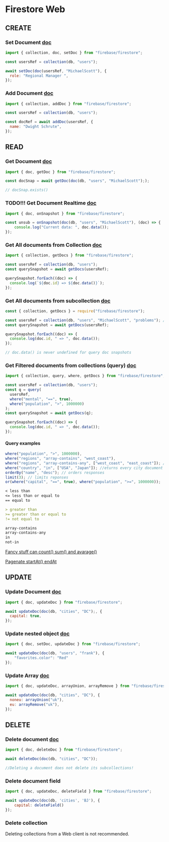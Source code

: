 # Firestore Web

## CREATE

### Set Document [doc](https://firebase.google.com/docs/firestore/query-data/queries#example_data)

```js  copy
import { collection, doc, setDoc } from "firebase/firestore";

const usersRef = collection(db, "users");

await setDoc(doc(usersRef, "MichaelScott"), {
  role: "Regional Manager ",
});
```

### Add Document [doc](https://firebase.google.com/docs/firestore/quickstart#add_data)

```js copy
import { collection, addDoc } from "firebase/firestore";

const usersRef = collection(db, "users");

const docRef = await addDoc(usersRef, {
  name: "Dwight Schrute",
});
```

## READ

### Get Document [doc](https://firebase.google.com/docs/firestore/query-data/get-data#get_a_document)

```js copy
import { doc, getDoc } from "firebase/firestore";

const docSnap = await getDoc(doc(db, "users", "MichaelScott"););

// docSnap.exists() 
```



### TODO!!! Get Document Realtime [doc](https://firebase.google.com/docs/firestore/query-data/listen)

```js copy
import { doc, onSnapshot } from "firebase/firestore";

const unsub = onSnapshot(doc(db, "users", "MichaelScott"), (doc) => {
    console.log("Current data: ", doc.data());
});
```

### Get All documents from Collection [doc](https://firebase.google.com/docs/firestore/query-data/get-data#get_all_documents_in_a_collection)

```js copy
import { collection, getDocs } from "firebase/firestore";

const usersRef = collection(db, "users");
const querySnapshot = await getDocs(usersRef);

querySnapshot.forEach((doc) => {
  console.log(`${doc.id} => ${doc.data()}`);
});
```

### Get All documents from subcollection [doc](https://firebase.google.com/docs/firestore/query-data/get-data#get_all_documents_in_a_subcollection)

```js copy
const { collection, getDocs } = require("firebase/firestore");

const usersRef = collection(db, "users", "MichaelScott", "problems"); // UID
const querySnapshot = await getDocs(usersRef);

querySnapshot.forEach((doc) => {
  console.log(doc.id, " => ", doc.data());
});

// doc.data() is never undefined for query doc snapshots
```

### Get Filtered documents from collections (query) [doc](https://firebase.google.com/docs/firestore/query-data/queries)

```js copy
import { collection, query, where, getDocs } from "firebase/firestore";

const usersRef = collection(db, "users");
const q = query(
  usersRef,
  where("mental", "==", true),
  where("population", ">", 1000000)
);
const querySnapshot = await getDocs(q);

querySnapshot.forEach((doc) => {
  console.log(doc.id, " => ", doc.data());
});

```

#### Query examples


```js copy
where("population", ">", 1000000),
where("regions", "array-contains", "west_coast"),
where("regions", "array-contains-any", ["west_coast", "east_coast"]); // returns every city document where the regions field is an array that contains west_coast or east_coast
where("country", "in", ["USA", "Japan"]); //eturns every city document where the country field is set to USA or Japan
orderBy("name", "desc"); // orders responses
limit(3); // limits reponses
or(where("capital", "==", true), where("population", ">=", 1000000));
```

```md
< less than
<= less than or equal to
== equal to

> greater than
>= greater than or equal to
!= not equal to

array-contains
array-contains-any
in
not-in
```

[Fancy stuff can count() sum() and avarage()](https://firebase.google.com/docs/firestore/query-data/aggregation-queries)

[Pagenate startAt() endAt](https://firebase.google.com/docs/firestore/query-data/query-cursors)

## UPDATE

### Update Document [doc](https://firebase.google.com/docs/firestore/manage-data/add-data#update-data)

```js  copy
import { doc, updateDoc } from "firebase/firestore";

await updateDoc(doc(db, "cities", "DC");, {
  capital: true,
});
```

### Update nested object [doc](https://firebase.google.com/docs/firestore/manage-data/add-data#update_fields_in_nested_objects)

```js  copy
import { doc, setDoc, updateDoc } from "firebase/firestore"; 

await updateDoc(doc(db, "users", "frank"), {
    "favorites.color": "Red"
});
```

### Update Array [doc](https://firebase.google.com/docs/firestore/manage-data/add-data#update_elements_in_an_array)

```js  copy
import { doc, updateDoc, arrayUnion, arrayRemove } from "firebase/firestore";

await updateDoc(doc(db, "cities", "DC"), {
  noneu: arrayUnion("uk"),
  eu: arrayRemove("uk"),
});
```

## DELETE

### Delete document [doc](https://firebase.google.com/docs/firestore/manage-data/delete-data)



```js  copy
import { doc, deleteDoc } from "firebase/firestore";

await deleteDoc(doc(db, "cities", "DC")); 

//Deleting a document does not delete its subcollections!
```

### Delete document field

```js  copy
import { doc, updateDoc, deleteField } from "firebase/firestore";

await updateDoc(doc(db, 'cities', 'BJ'), {
    capital: deleteField()
});
```

### Delete collection

Deleting collections from a Web client is not recommended.
